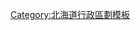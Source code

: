 <noinclude>{{日本都道府縣行政區劃}}</noinclude>{{Navbox
|bodyclass=hlist

|name=渡島綜合振興局
|state = {{{state|autocollapse}}}
|title=[[北海道]][[渡島綜合振興局]][[日本行政區劃|行政區劃]]
|titlestyle = background:#efefef;
|bodystyle = background:#f9f9f9;
|groupstyle = background:#efefef;text-align:center;
|oddstyle = background:#fcfcfc;
|group1=市部
|list1=
*[[函館市]]
* [[北斗市]]
|group2=[[松前郡]]
|list2=
*[[松前町 (北海道)|松前町]]
* [[福島町]]
|group3=[[上磯郡]]
|list3=
*[[知內町]]
* [[木古內町]]
|group4=[[龜田郡]]
|list4=
*[[七飯町]]
|group5=[[茅部郡]]
|list5=
*[[鹿部町]]
* [[森町 (北海道)|森町]]
|group6=[[山越郡]]
|list6=
*[[長萬部町]]
|group7=[[二海郡]]
|list7=
*[[八雲町]]
}}<noinclude>
{{DEFAULTSORT:Oshima}}
[[Category:北海道行政區劃模板]]

</noinclude>